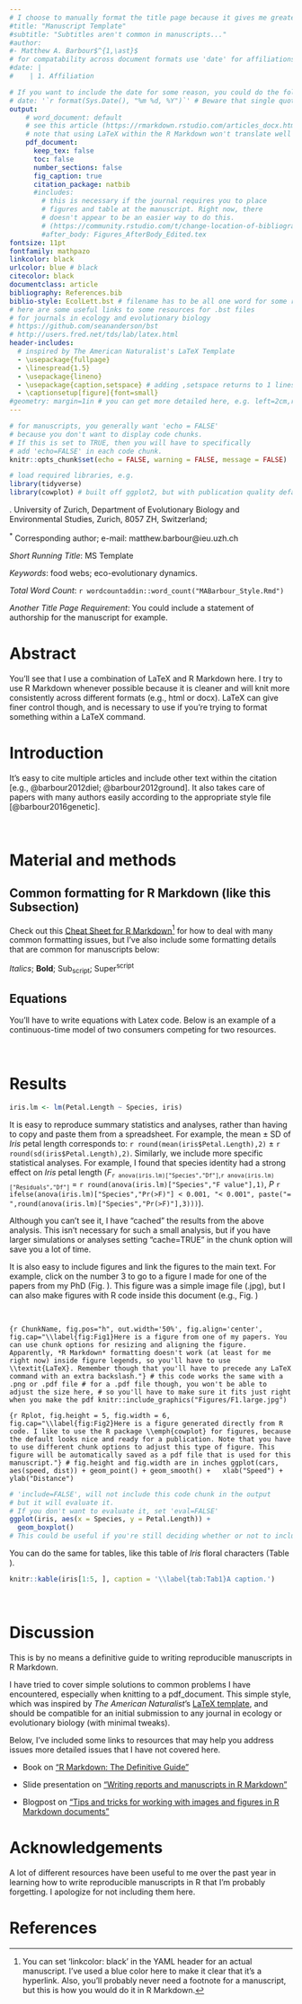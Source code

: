 ```yaml
---
# I choose to manually format the title page because it gives me greater control. Note that you should put this info in the YAML header for compatability across document formats (e.g. html)
#title: "Manuscript Template"
#subtitle: "Subtitles aren't common in manuscripts..."
#author: 
#- Matthew A. Barbour$^{1,\ast}$ 
# for compatability across document formats use 'date' for affiliations, as recommended by https://github.com/rstudio/bookdown/issues/348, with | to create new sections.
#date: | 
#    | 1. Affiliation

# If you want to include the date for some reason, you could do the following, or write it in manually
# date: '`r format(Sys.Date(), "%m %d, %Y")`' # Beware that single quotes ' ' are necessary for programming the date generation (https://stackoverflow.com/questions/23449319/yaml-current-date-in-rmarkdown)
output: 
    # word_document: default
    # see this article (https://rmarkdown.rstudio.com/articles_docx.html) for more details on how to specify your own style file for docx files
    # note that using LaTeX within the R Markdown won't translate well to a word_document. May be best to choose one or the other for your workflow.
    pdf_document:
      keep_tex: false
      toc: false
      number_sections: false
      fig_caption: true
      citation_package: natbib
      #includes:
        # this is necessary if the journal requires you to place
        # figures and table at the manuscript. Right now, there
        # doesn't appear to be an easier way to do this.
        # (https://community.rstudio.com/t/change-location-of-bibliography-in-bookdown-latex/16928)
        #after_body: Figures_AfterBody_Edited.tex
fontsize: 11pt
fontfamily: mathpazo
linkcolor: black
urlcolor: blue # black
citecolor: black
documentclass: article
bibliography: References.bib 
biblio-style: EcolLett.bst # filename has to be all one word for some reason (last time I tried at least).
# here are some useful links to some resources for .bst files
# for journals in ecology and evolutionary biology
# https://github.com/seananderson/bst
# http://users.fred.net/tds/lab/latex.html
header-includes:
  # inspired by The American Naturalist's LaTeX Template
  - \usepackage{fullpage}
  - \linespread{1.5} 
  - \usepackage{lineno}
  - \usepackage{caption,setspace} # adding ,setspace returns to 1 linespread in figure caption. You can remove or adjust in \captionsetup
  - \captionsetup[figure]{font=small}
#geometry: margin=1in # you can get more detailed here, e.g. left=2cm,right=2cm,top=2cm,bottom=2cm # geometry is not necessary for manuscripts, but could be useful for other PDF docs
---
```


```r
# for manuscripts, you generally want 'echo = FALSE'
# because you don't want to display code chunks.
# If this is set to TRUE, then you will have to specifically
# add 'echo=FALSE' in each code chunk.
knitr::opts_chunk$set(echo = FALSE, warning = FALSE, message = FALSE) 

# load required libraries, e.g.
library(tidyverse)
library(cowplot) # built off ggplot2, but with publication quality defaults
```

<!-- This is how you hide notes/comments in R Markdown text -->

<!-- Begin title page formatting -->

\vspace*{0.1cm} 
\begin{center} \LARGE Manuscript Template \end{center}

\bigskip

\begin{center} \large Matthew A. Barbour$^{1,\ast}$ \normalsize \end{center}

\bigskip

\noindent 1. University of Zurich, Department of Evolutionary Biology and Environmental Studies, Zurich, 8057 ZH, Switzerland;

$^\ast$ Corresponding author; e-mail: matthew.barbour@ieu.uzh.ch

\bigskip

*Short Running Title*: MS Template

\bigskip

*Keywords*: food webs; eco-evolutionary dynamics.

\bigskip

*Total Word Count*: `r wordcountaddin::word_count("MABarbour_Style.Rmd")`

\bigskip

*Another Title Page Requirement*: You could include a statement of authorship for the manuscript for example.

<!-- End title page formatting -->

\linenumbers{}
\modulolinenumbers[3]

\newpage

# Abstract

You'll see that I use a combination of LaTeX and R Markdown here. I try to use R Markdown whenever possible because it is cleaner and will knit more consistently across different formats (e.g., html or docx). LaTeX can give finer control though, and is necessary to use if you're trying to format something within a LaTeX command.

\newpage

# Introduction

It's easy to cite multiple articles and include other text within the citation [e.g., @barbour2012diel; @barbour2012ground]. It also takes care of papers with many authors easily according to the appropriate style file [@barbour2016genetic].

\ <!-- this acts like \bigskip in Latex. Don't forget to put the space after it though! -->

# Material and methods

## Common formatting for R Markdown (like this Subsection)

Check out this [Cheat Sheet for R Markdown](https://rstudio.com/wp-content/uploads/2015/02/rmarkdown-cheatsheet.pdf)^[You can set 'linkcolor: black' in the YAML header for an actual manuscript. I've used a blue color here to make it clear that it's a hyperlink. Also, you'll probably never need a footnote for a manuscript, but this is how you would do it in R Markdown.] for how to deal with many common formatting issues, but I've also include some formatting details that are common for manuscripts below:

*Italics*; **Bold**; Sub~script~; Super^script^

<!-- You can also make further subsections, but if you're doing this in a manuscript you should probably rethink you're writing...
### Subsubsection

#### Subsubsubsection
-->

## Equations

You'll have to write equations with Latex code. Below is an example of a continuous-time model of two consumers competing for two resources.

\begin{equation} \label{eq:1}
  \begin{split}
     & \frac{dR_1}{dt}=r_1R_1(1-\frac{R_1}{K_1})-F_{11}(R_1)C_1-F_{12}(R_1)C_2 \\
     & \frac{dR_2}{dt}=r_2R_2(1-\frac{R_2}{K_2})-F_{21}(R_2)C_1-F_{22}(R_2)C_2 \\
     & \frac{dC_1}{dt}=e_{11}F_{11}(R_1)C_1+e_{21}F_{21}(R_2)C_1-m_1C_1 \\
     & \frac{dC_2}{dt}=e_{12}F_{12}(R_1)C_2+e_{22}F_{22}(R_2)C_2-m_2C_2 \\
  \end{split}
\end{equation}

\ 

# Results

```r
iris.lm <- lm(Petal.Length ~ Species, iris)
```

It is easy to reproduce summary statistics and analyses, rather than having to copy and paste them from a spreadsheet. For example, the mean $\pm$ SD of *Iris* petal length corresponds to: `r round(mean(iris$Petal.Length),2)` $\pm$ `r round(sd(iris$Petal.Length),2)`. Similarly, we include more specific statistical analyses. For example, I found that species identity had a strong effect on *Iris* petal length 
(*F*~`r anova(iris.lm)["Species","Df"]`,`r anova(iris.lm)["Residuals","Df"]`~ = 
`r round(anova(iris.lm)["Species","F value"],1)`,
*P* `r ifelse(anova(iris.lm)["Species","Pr(>F)"] < 0.001, "< 0.001", paste("= ",round(anova(iris.lm)["Species","Pr(>F)"],3)))`).

Although you can't see it, I have "cached" the results from the above analysis. This isn't necessary for such a small analysis, but if you have larger simulations or analyses setting "cache=TRUE" in the chunk option will save you a lot of time.

It is also easy to include figures and link the figures to the main text. For example, click on the number 3 to go to a figure I made for one of the papers from my PhD (Fig. \ref{fig:Fig1}). This figure was a simple image file (.jpg), but I can also make figures with R code inside this document (e.g., Fig. \ref{fig:Fig1})

\ 

```{r ChunkName, fig.pos="h", out.width='50%', fig.align='center', fig.cap="\\label{fig:Fig1}Here is a figure from one of my papers. You can use chunk options for resizing and aligning the figure. Apparently, *R Markdown* formatting doesn't work (at least for me right now) inside figure legends, so you'll have to use \\textit{LaTeX}. Remember though that you'll have to precede any LaTeX command with an extra backslash."}
# this code works the same with a .png or .pdf file
# for a .pdf file though, you won't be able to adjust the size here,
# so you'll have to make sure it fits just right when you make the pdf
knitr::include_graphics("Figures/F1.large.jpg") 
```

```{r Rplot, fig.height = 5, fig.width = 6, fig.cap="\\label{fig:Fig2}Here is a figure generated directly from R code. I like to use the R package \\emph{cowplot} for figures, because the default looks nice and ready for a publication. Note that you have to use different chunk options to adjust this type of figure. This figure will be automatically saved as a pdf file that is used for this manuscript."}
# fig.height and fig.width are in inches
ggplot(cars, aes(speed, dist)) + geom_point() + geom_smooth() +
  xlab("Speed") + ylab("Distance")
```

```r
# 'include=FALSE', will not include this code chunk in the output
# but it will evaluate it.
# If you don't want to evaluate it, set 'eval=FALSE'
ggplot(iris, aes(x = Species, y = Petal.Length)) +
  geom_boxplot()
# This could be useful if you're still deciding whether or not to include a figure or table in a manuscript.
```

You can do the same for tables, like this table of *Iris* floral characters (Table \ref{tab:Tab1}).

```r
knitr::kable(iris[1:5, ], caption = '\\label{tab:Tab1}A caption.')
```

\ 

# Discussion

This is by no means a definitive guide to writing reproducible manuscripts in R Markdown. 

I have tried to cover simple solutions to common problems I have encountered, especially when knitting to a pdf_document. This simple style, which was inspired by *The American Naturalist*'s [LaTeX template](https://www.journals.uchicago.edu/pb-assets/docs/journals/AmNat_MS_template-1515709536857.tex), and should be compatible for an initial submission to any journal in ecology or evolutionary biology (with minimal tweaks).

Below, I've included some links to resources that may help you address issues more detailed issues that I have not covered here.

- Book on ["R Markdown: The Definitive Guide"](https://bookdown.org/yihui/rmarkdown/)

- Slide presentation on ["Writing reports and manuscripts in R Markdown"](http://rstudio-pubs-static.s3.amazonaws.com/368020_865af4d4afaa4c5cbdb95a7b2670c812.html#1)

- Blogpost on ["Tips and tricks for working with images and figures in R Markdown documents"](http://zevross.com/blog/2017/06/19/tips-and-tricks-for-working-with-images-and-figures-in-r-markdown-documents/)

# Acknowledgements

A lot of different resources have been useful to me over the past year in learning how to write reproducible manuscripts in R that I'm probably forgetting. I apologize for not including them here. 

# References
